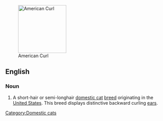 [[Image:American curl.jpg|thumb|right|150px|American Curl]]
==English==

===Noun===
{{en-noun|sg=[[American]] [[Curl]]}}

# A short-hair or semi-longhair [[domestic cat]] [[breed]] originating in the [[United States]]. This breed displays distinctive backward curling [[ear]]s.

{{wikipedia|American Curl}}
{{commonscat|American Curl}}

[[Category:Domestic cats]]